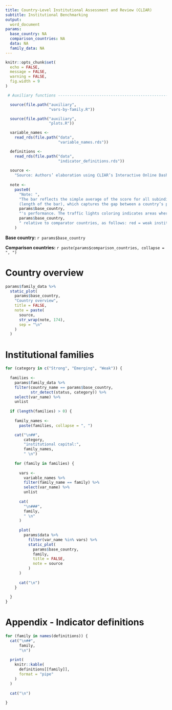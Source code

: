 ```yaml
---
title: Country-Level Institutional Assessment and Review (CLIAR)
subtitle: Institutional Benchmarking
output: 
  word_document
params:
  base_country: NA
  comparison_countries: NA
  data: NA
  family_data: NA
---
```


```r
knitr::opts_chunk$set(
  echo = FALSE,
  message = FALSE,
  warning = FALSE,
  fig.width = 9
)
```

```r

 # Auxiliary functions -----------------------------------------------------------------

  source(file.path("auxiliary",
                   "vars-by-family.R"))

  source(file.path("auxiliary",
                   "plots.R"))

  variable_names <-
    read_rds(file.path("data",
                       "variable_names.rds"))

  definitions <-
    read_rds(file.path("data",
                       "indicator_definitions.rds"))
  
  source <- 
    "Source: Authors’ elaboration using CLIAR’s Interactive Online Dashboard."
  
  note <- 
    paste0(
      "Note: ",
      "The bar reflects the simple average of the score for all subindicators included in a given institutional cluster. For each cluster, the x-axis shows the closeness to frontier \n
      (length of the bar), which captures the gap between a country’s performance and the best performer among countries for which data are available (global frontier). The large circles show ",
      params$base_country,
      "'s performance. The traffic lights coloring indicates areas where the largest institutional gaps exist in ",
      params$base_country,
      " relative to comparator countries, as follows: red = weak institutional capital (bottom 25 percent); yellow = emerging institutional capital (25 percent–50 percent); green = strong institutional capital (top 50 percent). See World Bank (2021) for a detailed discussion on the methodology as well as a detail description and sources of indicators in each institutional cluster."
    )
```

**Base country:** `r params$base_country`


**Comparison countries:** `r paste(params$comparison_countries, collapse = ", ")`

# Country overview

```r
params$family_data %>%
  static_plot(
    params$base_country,
    "Country overview", 
    title = FALSE,
    note = paste(
      source,
      str_wrap(note, 174),
      sep = "\n"
    )
  )
```

# Institutional families

```r
for (category in c("Strong", "Emerging", "Weak")) {
  
  families <-
    params$family_data %>%
    filter(country_name == params$base_country,
           str_detect(status, category)) %>%
    select(var_name) %>%
    unlist
  
  if (length(families) > 0) {
    
    family_names <- 
      paste(families, collapse = ", ")

    cat("\n##",
        category,
        "institutional capital:",
        family_names, 
        " \n")
  
    for (family in families) {
    
      vars <-
        variable_names %>%
        filter(family_name == family) %>%
        select(var_name) %>%
        unlist
    
      cat(
        "\n###",
        family,
        " \n"
      )
      
      plot(
        params$data %>%
          filter(var_name %in% vars) %>%
          static_plot(
            params$base_country,
            family,
            title = FALSE,
            note = source
          )
      )
      
      cat("\n")
    }
    
  }
}

```

# Appendix - Indicator definitions

```r
for (family in names(definitions)) {
  cat("\n##",
      family,
      "\n")
  
  print(
    knitr::kable(
      definitions[[family]],
      format = "pipe"
    )
  )
  
  cat("\n")
  
}
```
